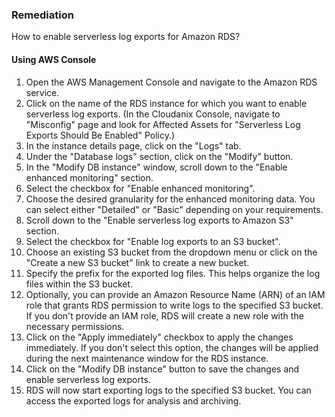 ### Remediation

How to enable serverless log exports for Amazon RDS?

#### Using AWS Console

1. Open the AWS Management Console and navigate to the Amazon RDS service.
2. Click on the name of the RDS instance for which you want to enable serverless log exports.
    (In the Cloudanix Console, navigate to "Misconfig" page and look for Affected Assets for "Serverless Log Exports Should Be Enabled" Policy.)
3. In the instance details page, click on the "Logs" tab.
4. Under the "Database logs" section, click on the "Modify" button.
5. In the "Modify DB instance" window, scroll down to the "Enable enhanced monitoring" section.
6. Select the checkbox for "Enable enhanced monitoring".
7. Choose the desired granularity for the enhanced monitoring data. You can select either "Detailed" or "Basic" depending on your requirements.
8. Scroll down to the "Enable serverless log exports to Amazon S3" section.
9. Select the checkbox for "Enable log exports to an S3 bucket".
10. Choose an existing S3 bucket from the dropdown menu or click on the "Create a new S3 bucket" link to create a new bucket.
11. Specify the prefix for the exported log files. This helps organize the log files within the S3 bucket.
12. Optionally, you can provide an Amazon Resource Name (ARN) of an IAM role that grants RDS permission to write logs to the specified S3 bucket. If you don't provide an IAM role, RDS will create a new role with the necessary permissions.
13. Click on the "Apply immediately" checkbox to apply the changes immediately. If you don't select this option, the changes will be applied during the next maintenance window for the RDS instance.
14. Click on the "Modify DB instance" button to save the changes and enable serverless log exports.
15. RDS will now start exporting logs to the specified S3 bucket. You can access the exported logs for analysis and archiving.


